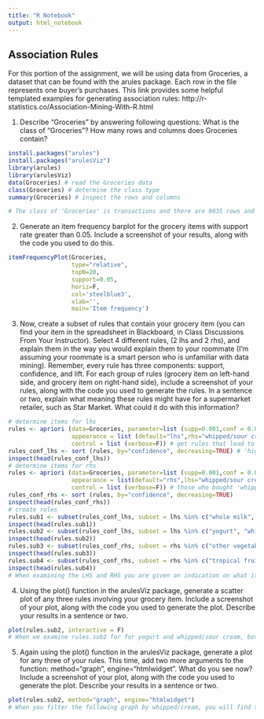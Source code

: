```yaml
---
title: "R Notebook"
output: html_notebook
---
```


## Association Rules

For this portion of the assignment, we will be using data from Groceries, a dataset that can be
found with the arules package. Each row in the file represents one buyer’s purchases. This
link provides some helpful templated examples for generating association rules:
http://r-statistics.co/Association-Mining-With-R.html


1. Describe “Groceries” by answering following questions:
What is the class of “Groceries”?
How many rows and columns does Groceries contain?
```r
install.packages("arules")
install.packages("arulesViz")
library(arules)
library(arulesViz)
data(Groceries) # read the Groceries data
class(Groceries) # determine the class type
summary(Groceries) # inspect the rows and columns

# The class of 'Groceries' is transactions and there are 9835 rows and 169 columns.
```


2. Generate an item frequency barplot for the grocery items with support rate greater
than 0.05. Include a screenshot of your results, along with the code you used to do this.
```r
itemFrequencyPlot(Groceries,
                  type="relative",
                  topN=20,
                  support=0.05,
                  horiz=F,
                  col='steelblue3',
                  xlab='',
                  main='Item frequency')
```


3. Now, create a subset of rules that contain your grocery item (you can find your item
in the spreadsheet in Blackboard, in Class Discussions From Your Instructor). Select
4 different rules, (2 lhs and 2 rhs), and explain them in the way you would explain them
to your roommate (I’m assuming your roommate is a smart person who is unfamiliar
with data mining). Remember, every rule has three components: support, confidence, and
lift.
For each group of rules (grocery item on left-hand side, and grocery item on
right-hand side), include a screenshot of your rules, along with the code you used to
generate the rules.
In a sentence or two, explain what meaning these rules might have for a supermarket
retailer, such as Star Market. What could it do with this information?
```r
# determine items for lhs
rules <- apriori (data=Groceries, parameter=list (supp=0.001,conf = 0.08), 
                  appearance = list (default="lhs",rhs="whipped/sour cream"), 
                  control = list (verbose=F)) # get rules that lead to buying 'whipped/sour cream'
rules_conf_lhs <- sort (rules, by="confidence", decreasing=TRUE) # 'high-confidence' rules.
inspect(head(rules_conf_lhs))
# determine items for rhs
rules <- apriori (data=Groceries, parameter=list (supp=0.001,conf = 0.08, minlen=2), 
                  appearance = list(default="rhs",lhs="whipped/sour cream"), 
                  control = list (verbose=F)) # those who bought 'whipped/sour cream' also bought..
rules_conf_rhs <- sort (rules, by="confidence", decreasing=TRUE) 
inspect(head(rules_conf_rhs))
# create rules
rules.sub1 <- subset(rules_conf_lhs, subset = lhs %in% c("whole milk", "whipped/sour cream"))
inspect(head(rules.sub1))
rules.sub2 <- subset(rules_conf_lhs, subset = lhs %in% c("yogurt", "whipped/sour cream"))
inspect(head(rules.sub2))
rules.sub3 <- subset(rules_conf_rhs, subset = rhs %in% c("other vegetables", "whipped/sour cream"))
inspect(head(rules.sub3))
rules.sub4 <- subset(rules_conf_rhs, subset = rhs %in% c("tropical fruit", "whipped/sour cream"))
inspect(head(rules.sub4))
# When examining the LHS and RHS you are given an indication on what items are associated with the before and after purchase of whipped/sour cream. When we observe rules.sub1 for the left hand side or LHS, the buyer purchased milk will purchase whipped/sour cream 9.3 times when observing the lift. In rules.sub4 observing the right hand side or RHS, purchasing whipped/sour cream will lead to 1.838 times purchasing tropical fruit. The significance behind these rules are numerous for supermarkets as it will allow them to organize their food stock per store layout and manage their inventory more effectively. It also allows buyers to shop faster. 
```


4. Using the plot() function in the arulesViz package, generate a scatter plot of any three
rules involving your grocery item. Include a screenshot of your plot, along with the
code you used to generate the plot. Describe your results in a sentence or two.
```r
plot(rules.sub2, interactive = F)
# When we examine rules.sub2 for for yogurt and whipped/sour cream, both ietms have a very low support but a high confidence. However the lift is high for both itmes meaning that the association of whipped/sour cream along with yogurt is highly likely.
```


5. Again using the plot() function in the arulesViz package, generate a plot for any three of
your rules. This time, add two more arguments to the function: method="graph",
engine="htmlwidget". What do you see now? Include a screenshot of your plot, along
with the code you used to generate the plot. Describe your results in a sentence or two.
```r
plot(rules.sub2, method="graph", engine="htmlwidget")
# When you filter the following graph by whipped/cream, you will find the closses asociated items and rules associated with the item. We can see that yogurt and whipped/sour cream are highly associated in rules.sub2.
```

